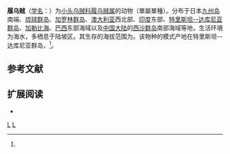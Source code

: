 {{noteTA
| G1=Unit
|1= zh-tw:履眼魷;zh-cn:履乌贼;
|2= zh-tw:眼魷屬;zh-cn:履乌贼属;
|3= zh-tw:小頭魷科;zh-cn:小头乌贼科;
}}
{{Speciesbox
| taxon = Sandalops melancholicus
| image = Sandalops melancholicus.jpg
| binomial_authority = Chun, 1906<ref name="WoRMS-342386"/><ref name='id10869'>{{cite web| url =http://www.bioinfo.cn/db05/BjdwSpecies.php?action=view&id=10869| title =履-{}-乌-{}-贼| work =《中国动物物种编目数据库》| publisher =中国科学院微生物研究所| author =中国科学院动物研究所| accessdate =2009-04-28| deadurl =yes| archiveurl =https://web.archive.org/web/20160305032213/http://www.bioinfo.cn/db05/BjdwSpecies.php?action=view&id=10869| archivedate =2016-03-05}}</ref><ref name="TaiBNET-314213"/><ref name="taubif-namecode-314213"/>
| synonyms_ref= <ref name="WoRMS-342386"/>
| synonyms= 
*''Sandalops ecthambus'' {{tsl|en|Samuel Stillman Berry|塞繆爾·斯蒂爾曼·貝瑞|S.S. Berry}}, 1920
*''Sandalops pathopsis'' S.S. Berry, 1920
*''Uranoteuthis bilucifer'' C. C. Lu & M. Clarke, 1974<ref name="TaiBNET-314213"/><ref name="taubif-namecode-314213"/>
}}
{{各地中文名
|cn=履乌贼<ref name='id10869'/>
|hk=
|tw=履眼魷<ref name="TaiBNET-314213"/><ref name="taubif-namecode-314213"/>
}}

'''履乌贼'''（[[学名|学名]]：{{lang|la|''Sandalops melancholicus''}}）为[[小头乌贼科|小头乌贼科]][[履乌贼属|履乌贼属]]的动物（單屬單種）。分布于日本[[九州岛|九州岛]]南端、[[琉球群岛|琉球群岛]]、[[加罗林群岛|加罗林群岛]]、[[澳大利亚|澳大利亚]]西北部、[[印度|印度]]东部、[[特里斯坦-达库尼亚|特里斯坦--达库尼亚群岛]]、[[加勒比海|加勒比海]]、[[巴西|巴西]]东部海域以及[[中国大陆|中国大陆]]的[[西沙群岛|西沙群岛]]南部海域等地，生活环境为海水，多栖息于陆坡区。其生存的海拔范围为{{convert|-4500|至|-200|m}}。该物种的模式产地在特里斯坦--达库尼亚群岛，<ref name='id10869'/>{{各地中文名|display=inline
|cn=「履乌贼」<ref name='id10869'/>
|hk=
|tw=「履眼魷」<ref name="TaiBNET-314213"/><ref name="taubif-namecode-314213"/>
}}。

==参考文献==
{{reflist|1|refs=
<ref name="TaiBNET-314213">{{TaiBNET| zh=履-{}-眼-{}-魷 | id=314213 | binomial=Sandalops melancholicus | authority=Chun, 1906 | var= | accessdate=2013-01-24}}</ref>
<ref name="taubif-namecode-314213">{{cite web |url=http://taibif.org.tw/taibif_search/species_detail.php?name_code=314213 |title=Sandalops melancholicus (Chun, 1906)  履-{}-眼-{}-魷 |work=臺灣生物多樣性資訊入口網-TaiBif |publisher=[[數位典藏|數位典藏]]、[[中央研究院|中央研究院]]生物多樣性研究中心 |accessdate=2016-04-21 }}；2015-10-01日之前的前端介面舊版：{{cite web |url=http://taibif.tw/zh/namecode/314213 |title=Sandalops melancholicus (Chun, 1906)  履-{}-眼-{}-魷 |work=臺灣生物多樣性資訊入口網-TaiBif |publisher=[[數位典藏|數位典藏]]、[[中央研究院|中央研究院]]生物多樣性研究中心 |accessdate=2016-04-21 |archiveurl=https://web.archive.org/web/20160921201236/http://taibif.tw/zh/namecode/314213 |archivedate=2016-09-21 |deadurl=yes }}</ref>
<ref name="WoRMS-342386">{{cite web |url=http://www.marinespecies.org/aphia.php?p=taxdetails&id=342386 |title= Sandalops melancholicus (Chun, 1906) |publisher= WoRMS[[世界海洋物种目录|世界海洋物种目录]] |date=2011-02-09 |accessdate=2016-04-21}}</ref>
}}

== 扩展阅读 ==
{{refbegin}}
*{{commonscat-inline|Sandalops melancholicus}}
{{refend}}

{{Authority control}}
{{Taxonbar}}
[[Category:1906年描述的动物|L]]
[[Category:眼魷屬|L]]